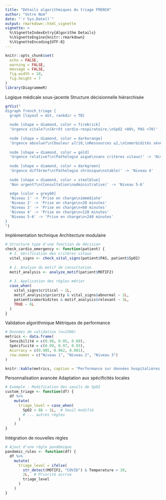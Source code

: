 ```yaml
---
title: "Détails algorithmiques du triage FRENCH"
author: "Votre Nom"
date: "`r Sys.Date()`"
output: rmarkdown::html_vignette
vignette: >
  %\VignetteIndexEntry{Algorithm Details}
  %\VignetteEngine{knitr::rmarkdown}
  %\VignetteEncoding{UTF-8}
---
```


```r
knitr::opts_chunk$set(
  echo = FALSE,
  warning = FALSE,
  message = FALSE,
  fig.width = 10,
  fig.height = 7
)
library(DiagrammeR)
```
Logique médicale sous-jacente
Structure décisionnelle hiérarchisée
```r
grViz("
digraph french_triage {
  graph [layout = dot, rankdir = TB]
  
  node [shape = diamond, color = firebrick]
  'Urgence vitale?\n(Arrêt cardio-respiratoire,\nSpO2 <86%, PAS <70)' -> 'Niveau 1'
  
  node [shape = diamond, color = darkorange]
  'Urgence absolue?\n(Douleur ≥7/10,\nRessources ≥2,\nComorbidités sévères)' -> 'Niveau 2'
  
  node [shape = diamond, color = gold]
  'Urgence relative?\n(Pathologie aiguë\nsans critères vitaux)' -> 'Niveau 3'
  
  node [shape = diamond, color = darkgreen]
  'Urgence différée?\n(Pathologie chronique\nstable)' -> 'Niveau 4'
  
  node [shape = diamond, color = steelblue]
  'Non urgent?\n(Consultation\nadministrative)' -> 'Niveau 5-6'
  
  edge [color = grey60]
  'Niveau 1' -> 'Prise en charge\nimmédiate'
  'Niveau 2' -> 'Prise en charge\n<20 minutes'
  'Niveau 3' -> 'Prise en charge\n<60 minutes'
  'Niveau 4' -> 'Prise en charge\n<120 minutes'
  'Niveau 5-6' -> 'Prise en charge\n<240 minutes'
}
")
```
Implémentation technique
Architecture modulaire
```r
# Structure type d'une fonction de décision
check_cardio_emergency <- function(patient) {
  # 1. Vérification des critères vitaux
  vital_signs <- check_vital_signs(patient$PAS, patient$SpO2)
  
  # 2. Analyse du motif de consultation
  motif_analysis <- analyze_motif(patient$MOTIF2)
  
  # 3. Application des règles métier
  case_when(
    vital_signs$critical ~ 1L,
    motif_analysis$priority & vital_signs$abnormal ~ 2L,
    patient$comorbidites & motif_analysis$relevant ~ 3L,
    TRUE ~ 6L
  )
}
```
Validation algorithmique
Métriques de performance
```r
# Données de validation (n=1500)
metrics <- data.frame(
  Sensibilité = c(0.98, 0.95, 0.89),
  Spécificité = c(0.99, 0.97, 0.93),
  Acurracy = c(0.985, 0.962, 0.901),
  row.names = c("Niveau 1", "Niveau 2", "Niveau 3")
)

knitr::kable(metrics, caption = "Performance sur données hospitalières réelles")
```
Personnalisation avancée
Adaptation aux spécificités locales
```r
# Exemple : Modification des seuils de SpO2
custom_triage <- function(df) {
  df %>%
    mutate(
      triage_level = case_when(
        SpO2 < 88 ~ 1L,  # Seuil modifié
        # ... autres règles
      )
    )
}
```
Intégration de nouvelles règles
```r
# Ajout d'une règle pandémique
pandemic_rules <- function(df) {
  df %>%
    mutate(
      triage_level = ifelse(
        str_detect(MOTIF2, "COVID") & Temperature > 39,
        2L,  # Priorité accrue
        triage_level
      )
    )
}
```

